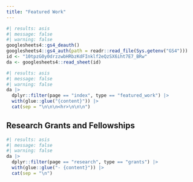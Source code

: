 ```yaml
---
title: "Featured Work"
---
```


```r
#| results: asis
#| message: false
#| warning: false
googlesheets4::gs4_deauth()
googlesheets4::gs4_auth(path = readr::read_file(Sys.getenv("GS4")))
id <- "10tpzG0y0drzzwbHRbzKdFInklf2eQzSX6iht7E7_BRw"
da <- googlesheets4::read_sheet(id)
```

```r
#| results: asis
#| message: false
#| warning: false
da |> 
  dplyr::filter(page == "index", type == "featured_work") |> 
  with(glue::glue("{content}")) |> 
  cat(sep = "\n\n\n<hr>\n\n\n")
```

## Research Grants and Fellowships

```r
#| results: asis
#| message: false
#| warning: false
da |> 
  dplyr::filter(page == "research", type == "grants") |> 
  with(glue::glue("- {content}")) |> 
  cat(sep = "\n")
```
